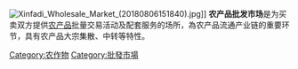 {{Multiple issues|
{{Expand|time=2011-03-09}}
{{Unreferenced|time=2020-06-14T08:06:07+00:00}}
}}
[[File:Xinfadi_Wholesale_Market_(20180806151840).jpg|thumb]]]]
'''农产品批发市场'''是为买卖双方提供[[农产品|农产品]]批量交易活动及配套服务的场所，為农产品流通产业链的重要环节，具有农产品大宗集散、中转等特性。

[[Category:农作物|Category:农作物]]
[[Category:批發市場|Category:批發市場]]